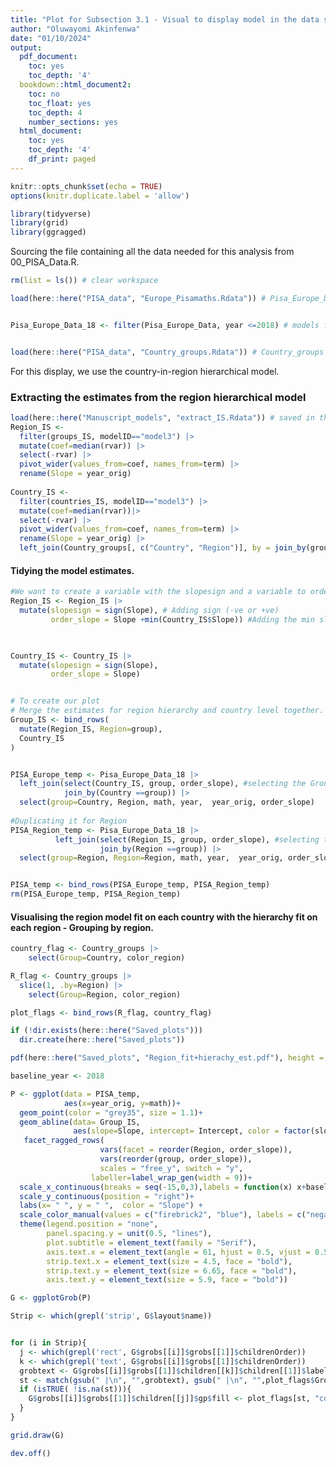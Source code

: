 ```yaml
---
title: "Plot for Subsection 3.1 - Visual to display model in the data space"
author: "Oluwayomi Akinfenwa"
date: "01/10/2024"
output:
  pdf_document:
    toc: yes
    toc_depth: '4'
  bookdown::html_document2:
    toc: no
    toc_float: yes
    toc_depth: 4
    number_sections: yes
  html_document:
    toc: yes
    toc_depth: '4'
    df_print: paged
---
```


```r
knitr::opts_chunk$set(echo = TRUE)
options(knitr.duplicate.label = 'allow')
```

```r
library(tidyverse)
library(grid)
library(ggragged)
```


Sourcing the file containing all the data needed for this analysis from 00_PISA_Data.R.


```r
rm(list = ls()) # clear workspace

load(here::here("PISA_data", "Europe_Pisamaths.Rdata")) # Pisa_Europe_Data constructed by sourcing 00_PISA_Data.R


Pisa_Europe_Data_18 <- filter(Pisa_Europe_Data, year <=2018) # models fit w/o 2022


load(here::here("PISA_data", "Country_groups.Rdata")) # Country_groups constructed by sourcing 00_PISA_Data.R

```

For this display, we use the country-in-region hierarchical model.

### Extracting the estimates from the region hierarchical model

```r

load(here::here("Manuscript_models", "extract_IS.Rdata")) # saved in the 01_Hierarchical_models.Rmd file
Region_IS <-  
  filter(groups_IS, modelID=="model3") |>
  mutate(coef=median(rvar)) |>
  select(-rvar) |>
  pivot_wider(values_from=coef, names_from=term) |>
  rename(Slope = year_orig)
  
Country_IS <- 
  filter(countries_IS, modelID=="model3") |>
  mutate(coef=median(rvar))|>
  select(-rvar) |>
  pivot_wider(values_from=coef, names_from=term) |>
  rename(Slope = year_orig) |>
  left_join(Country_groups[, c("Country", "Region")], by = join_by(group == Country))

```

#### Tidying the model estimates.

```r

#We want to create a variable with the slopesign and a variable to order the countries in ascending slope.
Region_IS <- Region_IS |> 
  mutate(slopesign = sign(Slope), # Adding sign (-ve or +ve)
         order_slope = Slope +min(Country_IS$Slope)) #Adding the min slope of the country estimates from the hierarchy estimates, to ensure that the estimates for hierarchy are the least for the sake of positioning the hierarchical estimates on the first column of each panel
  


Country_IS <- Country_IS |> 
  mutate(slopesign = sign(Slope),
         order_slope = Slope)


# To create our plot
# Merge the estimates for region hierarchy and country level together.
Group_IS <- bind_rows(
  mutate(Region_IS, Region=group),
  Country_IS
)


PISA_Europe_temp <- Pisa_Europe_Data_18 |>
  left_join(select(Country_IS, group, order_slope), #selecting the Group and the slope ordering
            join_by(Country ==group)) |>
  select(group=Country, Region, math, year,  year_orig, order_slope)
  
#Duplicating it for Region
PISA_Region_temp <- Pisa_Europe_Data_18 |>
          left_join(select(Region_IS, group, order_slope), #selecting the Group and the slope ordering 
                    join_by(Region ==group)) |>
  select(group=Region, Region=Region, math, year,  year_orig, order_slope)


PISA_temp <- bind_rows(PISA_Europe_temp, PISA_Region_temp)
rm(PISA_Europe_temp, PISA_Region_temp)
```


#### Visualising the region model fit on each country with the hierarchy fit on each region - Grouping by region.


```r

country_flag <- Country_groups |>
    select(Group=Country, color_region) 

R_flag <- Country_groups |>
  slice(1, .by=Region) |>
    select(Group=Region, color_region)

plot_flags <- bind_rows(R_flag, country_flag)  

```

```r
if (!dir.exists(here::here("Saved_plots")))
  dir.create(here::here("Saved_plots"))

pdf(here::here("Saved_plots", "Region_fit+hierachy_est.pdf"), height = 4.5)

baseline_year <- 2018

P <- ggplot(data = PISA_temp,
            aes(x=year_orig, y=math))+
  geom_point(color = "grey35", size = 1.1)+
  geom_abline(data= Group_IS, 
              aes(slope=Slope, intercept= Intercept, color = factor(slopesign))) + 
   facet_ragged_rows(
                    vars(facet = reorder(Region, order_slope)),
                    vars(reorder(group, order_slope)),
                    scales = "free_y", switch = "y",
                  labeller=label_wrap_gen(width = 9))+
  scale_x_continuous(breaks = seq(-15,0,3),labels = function(x) x+baseline_year) +
  scale_y_continuous(position = "right")+
  labs(x= " ", y = " ",  color = "Slope") + 
  scale_color_manual(values = c("firebrick2", "blue"), labels = c("negative", "positive"), na.translate = F)+
  theme(legend.position = "none",
        panel.spacing.y = unit(0.5, "lines"),
        plot.subtitle = element_text(family = "Serif"),
        axis.text.x = element_text(angle = 61, hjust = 0.5, vjust = 0.5,size =5.05, face = "bold"),
        strip.text.x = element_text(size = 4.5, face = "bold"),
        strip.text.y = element_text(size = 6.65, face = "bold"),
        axis.text.y = element_text(size = 5.9, face = "bold"))

G <- ggplotGrob(P)

Strip <- which(grepl('strip', G$layout$name)) 


for (i in Strip){
  j <- which(grepl('rect', G$grobs[[i]]$grobs[[1]]$childrenOrder))
  k <- which(grepl('text', G$grobs[[i]]$grobs[[1]]$childrenOrder))
  grobtext <- G$grobs[[i]]$grobs[[1]]$children[[k]]$children[[1]]$label
  st <- match(gsub(" |\n", "",grobtext), gsub(" |\n", "",plot_flags$Group))
  if (isTRUE( !is.na(st))){
    G$grobs[[i]]$grobs[[1]]$children[[j]]$gp$fill <- plot_flags[st, "color_region"]
  }
}

grid.draw(G)

dev.off()
```

